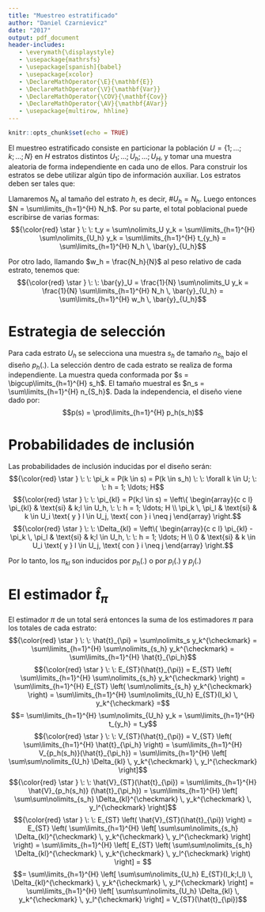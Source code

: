 ```yaml
---
title: "Muestreo estratificado"
author: "Daniel Czarnievicz"
date: "2017"
output: pdf_document
header-includes:
   - \everymath{\displaystyle}
   - \usepackage{mathrsfs}
   - \usepackage[spanish]{babel}
   - \usepackage{xcolor}
   - \DeclareMathOperator{\E}{\mathbf{E}}
   - \DeclareMathOperator{\V}{\mathbf{Var}}
   - \DeclareMathOperator{\COV}{\mathbf{Cov}}
   - \DeclareMathOperator{\AV}{\mathbf{AVar}}
   - \usepackage{multirow, hhline}
---
```


```r
knitr::opts_chunk$set(echo = TRUE)
```

El muestreo estratificado consiste en particionar la población $U = \{ 1; \ldots; k; \ldots; N \}$ en $H$ estratos distintos $U_1; \ldots; U_h; \ldots; U_H$, y tomar una muestra aleatoria de forma independiente en cada uno de ellos. Para construir los estratos se debe utilizar algún tipo de información auxiliar. Los estratos deben ser tales que:
\begin{center}
	\begin{tabular}{c c c c c}
	$\bigcup\limits_{h=1}^{H} U_h = U$ & & y & & $U_i \cap U_j = \emptyset \: \: \forall i \neq j$
	\end{tabular}
\end{center}

Llamaremos $N_h$ al tamaño del estrato $h$, es decir, $\#U_h = N_h$. Luego entonces $N = \sum\limits_{h=1}^{H} N_h$. Por su parte, el total poblacional puede escribirse de varias formas:
$${\color{red} \star } \: \: t_y = \sum\nolimits_U y_k = \sum\limits_{h=1}^{H} \sum\nolimits_{U_h} y_k = \sum\limits_{h=1}^{H} t_{y_h} = \sum\limits_{h=1}^{H} N_h \, \bar{y}_{U_h}$$

Por otro lado, llamando $w_h = \frac{N_h}{N}$ al peso relativo de cada estrato, tenemos que:
$${\color{red} \star } \: \: \bar{y}_U = \frac{1}{N} \sum\nolimits_U y_k = \frac{1}{N} \sum\limits_{h=1}^{H} N_h \, \bar{y}_{U_h} = \sum\limits_{h=1}^{H} w_h \, \bar{y}_{U_h}$$

# Estrategia de selección

Para cada estrato $U_h$ se selecciona una muestra $s_h$ de tamaño $n_{S_h}$ bajo el diseño $p_h(.)$. La selección dentro de cada estrato se realiza de forma independiente. La muestra queda conformada por $s = \bigcup\limits_{h=1}^{H} s_h$. El tamaño muestral es $n_s = \sum\limits_{h=1}^{H} n_{S_h}$. Dada la independencia, el diseño viene dado por:
$$p(s) = \prod\limits_{h=1}^{H} p_h(s_h)$$

# Probabilidades de inclusión

Las probabilidades de inclusión inducidas por el diseño serán:
$${\color{red} \star } \: \: \pi_k = P(k \in s) = P(k \in s_h) \: \: \forall k \in U; \: \: h = 1; \ldots; H$$
$${\color{red} \star } \: \:  \pi_{kl} = P(k;l \in s) = \left\{ 
									\begin{array}{c c l}
									\pi_{kl} & \text{si} & k;l \in U_h, \: \: h = 1; \ldots; H \\
									\pi_k \, \pi_l & \text{si} & k \in U_i \text{ y } l \in U_j, \text{ con } i \neq j
									\end{array} \right.$$
$${\color{red} \star } \: \: \Delta_{kl} = \left\{	
										\begin{array}{c c l}
										\pi_{kl} - \pi_k \, \pi_l & \text{si} & k;l \in U_h, \: \: h = 1; \ldots; H \\
										0 & \text{si} & k \in U_i \text{ y } l \in U_j, \text{ con } i \neq j
										\end{array} \right.$$

Por lo tanto, los $\pi_{kl}$ son inducidos por $p_h(.)$ o por $p_i(.)$ y $p_j(.)$

# El estimador $\hat{t}_{\pi}$

El estimador $\pi$ de un total será entonces la suma de los estimadores $\pi$ para los totales de cada estrato:
$${\color{red} \star } \: \: \hat{t}_{\pi} = \sum\nolimits_s y_k^{\checkmark} = \sum\limits_{h=1}^{H} \sum\nolimits_{s_h} y_k^{\checkmark} = \sum\limits_{h=1}^{H} \hat{t}_{\pi_h}$$
$${\color{red} \star } \: \: E_{ST}(\hat{t}_{\pi}) = E_{ST} \left( \sum\limits_{h=1}^{H} \sum\nolimits_{s_h} y_k^{\checkmark} \right) = \sum\limits_{h=1}^{H} E_{ST} \left( \sum\nolimits_{s_h} y_k^{\checkmark} \right) = \sum\limits_{h=1}^{H} \sum\nolimits_{U_h} E_{ST}(I_k) \, y_k^{\checkmark} =$$
$$= \sum\limits_{h=1}^{H} \sum\nolimits_{U_h} y_k = \sum\limits_{h=1}^{H} t_{y_h} = t_y$$
$${\color{red} \star } \: \: V_{ST}(\hat{t}_{\pi}) = V_{ST} \left( \sum\limits_{h=1}^{H} \hat{t}_{\pi_h} \right) = \sum\limits_{h=1}^{H} V_{p_h(s_h)}(\hat{t}_{\pi_h}) = \sum\limits_{h=1}^{H} \left[ \sum\sum\nolimits_{U_h} \Delta_{kl} \, y_k^{\checkmark} \, y_l^{\checkmark} \right]$$
$${\color{red} \star } \: \: \hat{V}_{ST}(\hat{t}_{\pi}) = \sum\limits_{h=1}^{H} \hat{V}_{p_h(s_h)} (\hat{t}_{\pi_h}) = \sum\limits_{h=1}^{H} \left[ \sum\sum\nolimits_{s_h} \Delta_{kl}^{\checkmark} \, y_k^{\checkmark} \, y_l^{\checkmark} \right]$$
$${\color{red} \star } \: \: E_{ST} \left( \hat{V}_{ST}(\hat{t}_{\pi}) \right) = E_{ST} \left( \sum\limits_{h=1}^{H} \left[ \sum\sum\nolimits_{s_h} \Delta_{kl}^{\checkmark} \, y_k^{\checkmark} \, y_l^{\checkmark} \right] \right) = \sum\limits_{h=1}^{H} \left[ E_{ST} \left( \sum\sum\nolimits_{s_h} \Delta_{kl}^{\checkmark} \, y_k^{\checkmark} \, y_l^{\checkmark} \right) \right] = $$
$$= \sum\limits_{h=1}^{H} \left[ \sum\sum\nolimits_{U_h} E_{ST}(I_k;I_l) \, \Delta_{kl}^{\checkmark} \, y_k^{\checkmark} \, y_l^{\checkmark} \right] = \sum\limits_{h=1}^{H} \left[ \sum\sum\nolimits_{U_h} \Delta_{kl} \, y_k^{\checkmark} \, y_l^{\checkmark} \right] = V_{ST}(\hat{t}_{\pi})$$
